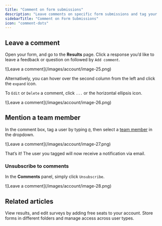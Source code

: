 ```yaml
---
title: "Comment on form submissions"
description: "Leave comments on specific form submissions and tag your teammates to collaborate and start focused discussions. Automatically notify them via email to keep them in the loop."
sidebarTitle: "Comment on Form Submissions"
icon: "comment-dots"
---
```


## Leave a comment

Open your form, and go to the **Results** page. Click a response you’d like to leave a feedback or question on followed by `Add comment`.

<Frame>
  ![Leave a comment](/images/account/image-25.png)
</Frame>

Alternatively, you can hover over the second column from the left and click the `expand` icon.

To `Edit` or `Delete` a comment, click `...` or the horizontal ellipsis icon.

<Frame>
  ![Leave a comment](/images/account/image-26.png)
</Frame>

## Mention a team member

In the comment box, tag a user by typing `@`, then select a [team member](/invite-collaborators) in the dropdown.

<Frame>
  ![Leave a comment](/images/account/image-27.png)
</Frame>

That’s it\! The user you tagged will now receive a notification via email.

### Unsubscribe to comments

In the **Comments** panel, simply click `Unsubscribe`.

<Frame>
  ![Leave a comment](/images/account/image-28.png)
</Frame>

## Related articles

<CardGroup cols={3}>
  <Card title="Invite team members to your forms" icon="user-plus" iconType="regular" color="#FFC738" href="/invite-collaborators">
    View results, and edit surveys by adding free seats to your account.
  </Card>
  <Card title="Workspaces" icon="folders" iconType="regular" color="#FFC738" href="/workspaces">
    Store forms in different folders and manage access across user types.
  </Card>
</CardGroup>